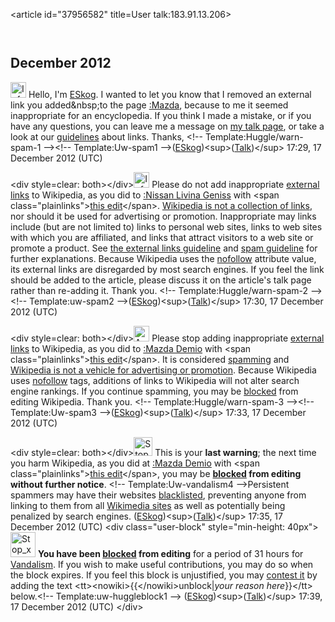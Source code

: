 <article id="37956582" title=User talk:183.91.13.206>
	<talkpage id="37956582" title="User talk:183.91.13.206">

== December 2012 ==

[[Image:Information.svg|25px|alt=|link=]] Hello, I'm [[User:ESkog|ESkog]]. I wanted to let you know that I removed an external link you added&amp;nbsp;to the page [[:Mazda]], because to me it seemed inappropriate for an encyclopedia. If you think I made a mistake, or if you have any questions, you can leave me a message on [[User_talk:ESkog|my talk page]], or take a look at our [[Wikipedia:External links|guidelines]] about links. Thanks, [[Category:User talk pages with Uw-spam1 notices|{{PAGENAME}}]]&lt;!-- Template:Huggle/warn-spam-1 --&gt;&lt;!-- Template:Uw-spam1 --&gt;([[User:ESkog|ESkog]])&lt;sup&gt;([[User talk:ESkog|Talk]])&lt;/sup&gt; 17:29, 17 December 2012 (UTC)

&lt;div style=clear: both&gt;&lt;/div&gt;[[Image:Information.svg|25px|alt=|link=]] Please do not add inappropriate [[Wikipedia:External links|external links]] to Wikipedia, as you did to [[:Nissan Livina Geniss]] with &lt;span class=&quot;plainlinks&quot;&gt;[http://en.wikipedia.org/wiki/Nissan_Livina_Geniss?diff=528495414 this edit]&lt;/span&gt;. [[Wikipedia:What Wikipedia is not#LINK|Wikipedia is not a collection of links]], nor should it be used for advertising or promotion. Inappropriate may links include (but are not limited to) links to personal web sites, links to web sites with which you are affiliated, and links that attract visitors to a web site or promote a product.  See [[Wikipedia:External links|the external links guideline]] and [[Wikipedia:Spam|spam guideline]] for further explanations. Because Wikipedia uses the [[nofollow]] attribute value, its external links are disregarded by most search engines. If you feel the link should be added to the article, please discuss it on the article's talk page rather than re-adding it. Thank you.[[Category:User talk pages with Uw-spam2 notices|{{PAGENAME}}]] &lt;!-- Template:Huggle/warn-spam-2 --&gt;&lt;!-- Template:uw-spam2 --&gt;([[User:ESkog|ESkog]])&lt;sup&gt;([[User talk:ESkog|Talk]])&lt;/sup&gt; 17:30, 17 December 2012 (UTC)

&lt;div style=clear: both&gt;&lt;/div&gt;[[Image:Ambox warning pn.svg|25px|alt=|link=]] Please stop adding inappropriate [[Wikipedia:External links|external links]] to Wikipedia, as you did to [[:Mazda Demio]] with &lt;span class=&quot;plainlinks&quot;&gt;[http://en.wikipedia.org/wiki/Mazda_Demio?diff=528499164 this edit]&lt;/span&gt;. It is considered [[Wikipedia:Spam|spamming]] and [[Wikipedia:What Wikipedia is not#ADVERTISING|Wikipedia is not a vehicle for advertising or promotion]]. Because Wikipedia uses [[nofollow]] tags, additions of links to Wikipedia will not alter search engine rankings. If you continue spamming, you may be [[Wikipedia:Blocking policy|blocked]] from editing Wikipedia. Thank you.[[Category:User talk pages with Uw-spam3 notices|{{PAGENAME}}]] &lt;!-- Template:Huggle/warn-spam-3 --&gt;&lt;!-- Template:Uw-spam3 --&gt;([[User:ESkog|ESkog]])&lt;sup&gt;([[User talk:ESkog|Talk]])&lt;/sup&gt; 17:33, 17 December 2012 (UTC)

&lt;div style=clear: both&gt;&lt;/div&gt;[[Image:Stop hand nuvola.svg|30px|alt=|link=]] This is your '''last warning'''; the next time you harm Wikipedia, as you did at [[:Mazda Demio]] with &lt;span class=&quot;plainlinks&quot;&gt;[http://en.wikipedia.org/wiki/Mazda_Demio?diff=528499388 this edit]&lt;/span&gt;, you may be '''[[Wikipedia:Blocking policy|blocked]] from editing without further notice'''. &lt;!-- Template:Uw-vandalism4 --&gt;Persistent spammers may have their websites [[Wikipedia:Spam blacklist|blacklisted]], preventing anyone from linking to them from all [[foundation:Our projects|Wikimedia sites]] as well as potentially being penalized by search engines.[[Category:User talk pages with Uw-spam4 notices|{{PAGENAME}}]] ([[User:ESkog|ESkog]])&lt;sup&gt;([[User talk:ESkog|Talk]])&lt;/sup&gt; 17:35, 17 December 2012 (UTC)
&lt;div class=&quot;user-block&quot; style=&quot;min-height: 40px&quot;&gt; [[File:Stop x nuvola with clock.svg|40px|left|alt=|link=]] '''You have been [[Wikipedia:Blocking policy|blocked]] from editing''' for a period of 31 hours for [[Wikipedia:Vandalism|Vandalism]]. If you wish to make useful contributions, you may do so when the block expires. If you feel this block is unjustified, you may [[Wikipedia:Appealing a block|contest it]] by adding the text &lt;tt&gt;&lt;nowiki&gt;{{&lt;/nowiki&gt;unblock|''your reason here''}}&lt;/tt&gt; below.&lt;!-- Template:uw-huggleblock1 --&gt; ([[User:ESkog|ESkog]])&lt;sup&gt;([[User talk:ESkog|Talk]])&lt;/sup&gt; 17:39, 17 December 2012 (UTC) &lt;/div&gt;
	</talkpage>
</article>